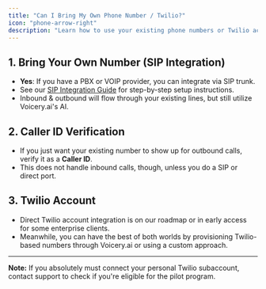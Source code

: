 ```yaml
---
title: "Can I Bring My Own Phone Number / Twilio?"
icon: "phone-arrow-right"
description: "Learn how to use your existing phone numbers or Twilio account with Voicery.ai through SIP integration or Caller ID verification"
---
```


## 1. Bring Your Own Number (SIP Integration)

- **Yes**: If you have a PBX or VOIP provider, you can integrate via SIP trunk.
- See our [SIP Integration Guide](/provisioning/sip-trunking/sip-integration) for step-by-step setup instructions.
- Inbound & outbound will flow through your existing lines, but still utilize Voicery.ai's AI.

## 2. Caller ID Verification

- If you just want your existing number to show up for outbound calls, verify it as a **Caller ID**.
- This does not handle inbound calls, though, unless you do a SIP or direct port.

## 3. Twilio Account

- Direct Twilio account integration is on our roadmap or in early access for some enterprise clients.
- Meanwhile, you can have the best of both worlds by provisioning Twilio-based numbers through Voicery.ai or using a custom approach.

---

**Note:** If you absolutely must connect your personal Twilio subaccount, contact support to check if you're eligible for the pilot program.
